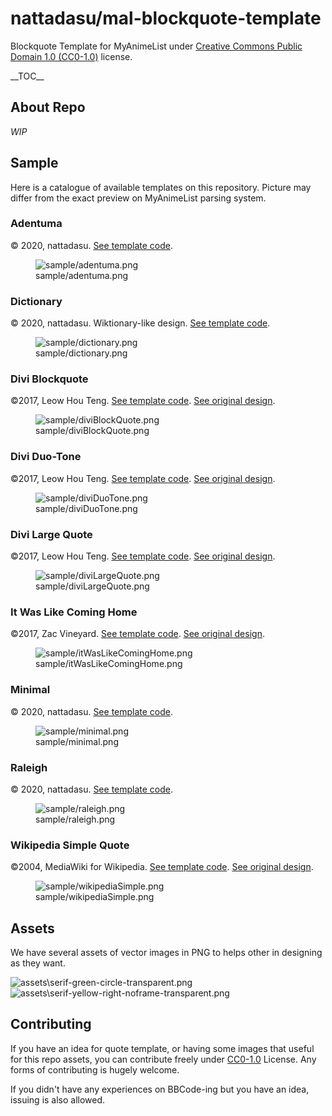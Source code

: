 = nattadasu/mal-blockquote-template =
Blockquote Template for MyAnimeList under [[LICENSE|Creative Commons Public Domain 1.0 (CC0-1.0)]] license.

__TOC__

== About Repo ==
''WIP''

== Sample ==
Here is a catalogue of available templates on this repository. Picture may differ from the exact preview on MyAnimeList parsing system.

=== Adentuma ===
© 2020, nattadasu. [[adentuma.bbcode|See template code]].

[[File:sample/adentuma.png]]

=== Dictionary ===
© 2020, nattadasu. Wiktionary-like design. [[dictionary.bbcode|See template code]].

[[File:sample/dictionary.png]]

=== Divi Blockquote ===
©2017, Leow Hou Teng. [[diviBlockQuote.bbcode|See template code]]. [http://leowhouteng.com/style-divi-block-quotes/ See original design].

[[File:sample/diviBlockQuote.png]]

=== Divi Duo-Tone ===
©2017, Leow Hou Teng. [[diviDuoTone.bbcode|See template code]]. [http://leowhouteng.com/style-divi-block-quotes/ See original design].

[[File:sample/diviDuoTone.png]]

=== Divi Large Quote ===
©2017, Leow Hou Teng. [[diviLargeQuote.bbcode|See template code]]. [http://leowhouteng.com/style-divi-block-quotes/ See original design].

[[File:sample/diviLargeQuote.png]]

=== It Was Like Coming Home ===
©2017, Zac Vineyard. [[itWasLikeComingHome.bbcode|See template code]]. [https://dribbble.com/shots/3460829--It-was-like-coming-home-a-new-style-for-blockquote See original design].

[[File:sample/itWasLikeComingHome.png]]

=== Minimal ===
© 2020, nattadasu. [[minimal.bbcode|See template code]].

[[File:sample/minimal.png]]

=== Raleigh ===
© 2020, nattadasu. [[raleigh.bbcode|See template code]].

[[File:sample/raleigh.png]]

=== Wikipedia Simple Quote ===
©2004, MediaWiki for Wikipedia. [[wikipediaSimple.bbcode|See template code]]. [https://en.wikipedia.org/wiki/Template:Quote See original design].

[[File:sample/wikipediaSimple.png]]

== Assets ==
We have several assets of vector images in PNG to helps other in designing as they want.

[[File:assets\serif-green-circle-transparent.png]] [[File:assets\serif-yellow-right-noframe-transparent.png]]

== Contributing ==
If you have an idea for quote template, or having some images that useful for this repo assets, you can contribute freely under [[LICENSE|CC0-1.0]] License. Any forms of contributing is hugely welcome.

If you didn't have any experiences on BBCode-ing but you have an idea, issuing is also allowed.
